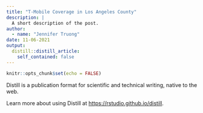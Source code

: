 ```yaml
---
title: "T-Mobile Coverage in Los Angeles County"
description: |
  A short description of the post.
author:
  - name: "Jennifer Truong"
date: 11-06-2021
output:
  distill::distill_article:
    self_contained: false
---
```



```r
knitr::opts_chunk$set(echo = FALSE)
```

Distill is a publication format for scientific and technical writing, native to the web.

Learn more about using Distill at <https://rstudio.github.io/distill>.


